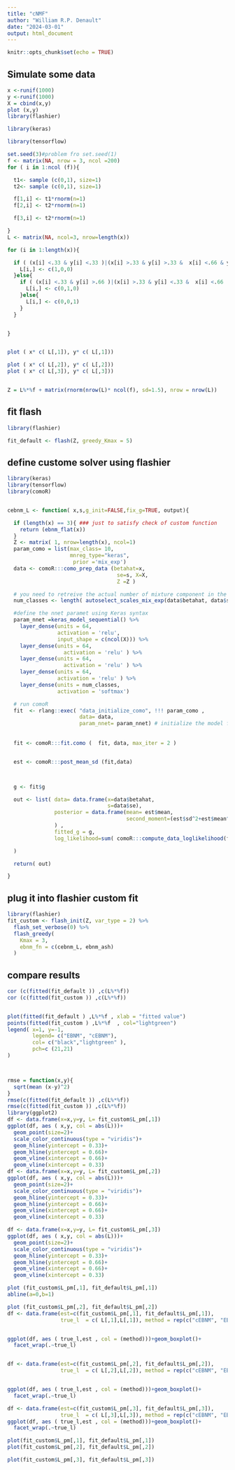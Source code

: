 ```yaml
---
title: "cNMF"
author: "William R.P. Denault"
date: "2024-03-01"
output: html_document
---
```


```r
knitr::opts_chunk$set(echo = TRUE)
```

## Simulate some data
```r
x <-runif(1000)
y <-runif(1000)
X = cbind(x,y)
plot (x,y)
library(flashier)

library(keras)

library(tensorflow)

set.seed(3)#problem fro set.seed(1)
f <- matrix(NA, nrow = 3, ncol =200)
for ( i in 1:ncol (f)){

  t1<- sample (c(0,1), size=1)
  t2<- sample (c(0,1), size=1)

  f[1,i] <- t1*rnorm(n=1)
  f[2,i] <- t2*rnorm(n=1)

  f[3,i] <- t2*rnorm(n=1)

}
L <- matrix(NA, ncol=3, nrow=length(x))

for (i in 1:length(x)){

  if ( (x[i] <.33 & y[i] <.33 )|(x[i] >.33 & y[i] >.33 &  x[i] <.66 & y[i] <.66) | (x[i] >.66 & y[i] >.66 )){
    L[i,] <- c(1,0,0)
  }else{
    if ( (x[i] <.33 & y[i] >.66 )|(x[i] >.33 & y[i] <.33 &  x[i] <.66  ) | (x[i] >.66 & y[i] >.33  & y[i] <.66)){
      L[i,] <- c(0,1,0)
    }else{
      L[i,] <- c(0,0,1)
    }
  }


}


plot ( x* c( L[,1]), y* c( L[,1]))

plot ( x* c( L[,2]), y* c( L[,2]))
plot ( x* c( L[,3]), y* c( L[,3]))


Z = L%*%f + matrix(rnorm(nrow(L)* ncol(f), sd=1.5), nrow = nrow(L))


```


## fit flash

```r

library(flashier)

fit_default <- flash(Z, greedy_Kmax = 5)
```

## define custome solver using flashier
 

```r
library(keras)
library(tensorflow)
library(comoR)


cebnm_L <- function( x,s,g_init=FALSE,fix_g=TRUE, output){

  if (length(x) == 3){ ### just to satisfy check of custom function
    return (ebnm_flat(x))
  }
  Z <- matrix( 1, nrow=length(x), ncol=1)
  param_como = list(max_class= 10,
                    mnreg_type="keras",
                     prior ='mix_exp')
  data <- comoR:::como_prep_data (betahat=x,
                                   se=s, X=X,
                                   Z =Z )

  # you need to retreive the actual number of mixture component in the model
  num_classes <- length( autoselect_scales_mix_exp(data$betahat, data$se,10))

  #define the nnet paramet using Keras syntax
  param_nnet =keras_model_sequential() %>%
    layer_dense(units = 64,
                activation = 'relu',
                input_shape = c(ncol(X))) %>%
    layer_dense(units = 64,
                  activation = 'relu' ) %>%
    layer_dense(units = 64,
                  activation = 'relu' ) %>%
    layer_dense(units = 64,
                activation = 'relu' ) %>%
    layer_dense(units = num_classes,
                activation = 'softmax')

  # run comoR
  fit  <- rlang::exec( "data_initialize_como", !!! param_como ,
                       data= data,
                       param_nnet= param_nnet) # initialize the model from the data
  
  
  fit <- comoR:::fit.como (  fit, data, max_iter = 2 )


  est <- comoR:::post_mean_sd (fit,data)



  g <- fit$g

  out <- list( data= data.frame(x=data$betahat,
                                s=data$se),
               posterior = data.frame(mean= est$mean,
                                      second_moment=(est$sd^2+est$mean^2)
               ) ,
               fitted_g = g,
               log_likelihood=sum( comoR:::compute_data_loglikelihood(fit, data) * (fit$post_assignment))

  )

  return( out)

}
```



## plug it into flashier custom fit
```r

library(flashier)
fit_custom <- flash_init(Z, var_type = 2) %>%
  flash_set_verbose(0) %>%
  flash_greedy(
    Kmax = 3,
    ebnm_fn = c(cebnm_L, ebnm_ash) 
  )

```





## compare results 
```r

cor (c(fitted(fit_default )) ,c(L%*%f))
cor (c(fitted(fit_custom )) ,c(L%*%f))


plot(fitted(fit_default ) ,L%*%f , xlab = "fitted value")
points(fitted(fit_custom ) ,L%*%f  , col="lightgreen")
legend( x=1, y=-1,
        legend= c("EBNM", "cEBNM"),
        col= c("black","lightgreen" ),
        pch=c (21,21)
)



rmse = function(x,y){
  sqrt(mean (x-y)^2)
}
rmse(c(fitted(fit_default )) ,c(L%*%f))
rmse(c(fitted(fit_custom )) ,c(L%*%f))
library(ggplot2)
df <- data.frame(x=x,y=y, L= fit_custom$L_pm[,1])
ggplot(df, aes ( x,y, col = abs(L)))+
  geom_point(size=2)+
  scale_color_continuous(type = "viridis")+
  geom_hline(yintercept = 0.33)+
  geom_hline(yintercept = 0.66)+
  geom_vline(xintercept = 0.66)+
  geom_vline(xintercept = 0.33)
df <- data.frame(x=x,y=y, L= fit_custom$L_pm[,2])
ggplot(df, aes ( x,y, col = abs(L)))+
  geom_point(size=2)+
  scale_color_continuous(type = "viridis")+
  geom_hline(yintercept = 0.33)+
  geom_hline(yintercept = 0.66)+
  geom_vline(xintercept = 0.66)+
  geom_vline(xintercept = 0.33)

df <- data.frame(x=x,y=y, L= fit_custom$L_pm[,3])
ggplot(df, aes ( x,y, col = abs(L)))+
  geom_point(size=2)+
  scale_color_continuous(type = "viridis")+
  geom_hline(yintercept = 0.33)+
  geom_hline(yintercept = 0.66)+
  geom_vline(xintercept = 0.66)+
  geom_vline(xintercept = 0.33)

plot (fit_custom$L_pm[,1], fit_default$L_pm[,1])
abline(a=0,b=1)

plot (fit_custom$L_pm[,2], fit_default$L_pm[,2])
df <- data.frame(est=c(fit_custom$L_pm[,1], fit_default$L_pm[,1]),
                 true_l  = c( L[,1],L[,1]), method = rep(c("cEBNM", "EBNM"), each = nrow(L)))


ggplot(df, aes ( true_l,est , col = (method)))+geom_boxplot()+
  facet_wrap(.~true_l)


df <- data.frame(est=c(fit_custom$L_pm[,2], fit_default$L_pm[,2]),
                 true_l  = c( L[,2],L[,2]), method = rep(c("cEBNM", "EBNM"), each = nrow(L)))


ggplot(df, aes ( true_l,est , col = (method)))+geom_boxplot()+
  facet_wrap(.~true_l)

df <- data.frame(est=c(fit_custom$L_pm[,3], fit_default$L_pm[,3]),
                 true_l  = c( L[,3],L[,3]), method = rep(c("cEBNM", "EBNM"), each = nrow(L)))
ggplot(df, aes ( true_l,est , col = (method)))+geom_boxplot()+
  facet_wrap(.~true_l)

plot(fit_custom$L_pm[,1], fit_default$L_pm[,1])
plot(fit_custom$L_pm[,2], fit_default$L_pm[,2])

plot(fit_custom$L_pm[,3], fit_default$L_pm[,3])

```

